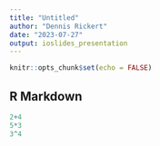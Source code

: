 ```yaml
---
title: "Untitled"
author: "Dennis Rickert"
date: "2023-07-27"
output: ioslides_presentation
---
```


```r
knitr::opts_chunk$set(echo = FALSE)
```

## R Markdown

```r
2+4
5*3
3^4
```
